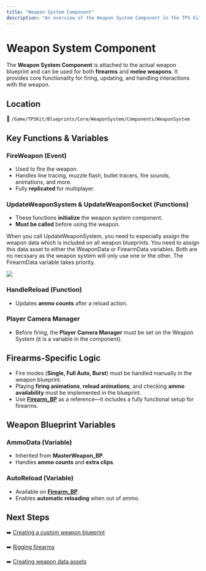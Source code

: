 ```yaml
---
title: "Weapon System Component"
description: "An overview of the Weapon System Component in the TPS Kit."
---
```


# Weapon System Component

The **Weapon System Component** is attached to the actual weapon blueprint and can be used for both **firearms** and **melee weapons**. It provides core functionality for firing, updating, and handling interactions with the weapon.

## Location

📂 `/Game/TPSKit/Blueprints/Core/WeaponSystem/Components/WeaponSystem`

## Key Functions & Variables

### FireWeapon (Event)
- Used to fire the weapon.
- Handles line tracing, muzzle flash, bullet tracers, fire sounds, animations, and more.
- Fully **replicated** for multiplayer.

### UpdateWeaponSystem & UpdateWeaponSocket (Functions)
- These functions **initialize** the weapon system component.
- **Must be called** before using the weapon.

When you call UpdateWeaponSystem, you need to especially assign the weapon data which is included on all weapon blueprints. You need to assign this data asset to either the WeaponData or FirearmData variables. Both are no necssary as the weapon system will only use one or the other. The FirearmData variable takes priority.

<Image zoom src="/assets/images/tbhg485ybtv9845854btg80b458gb45789.png" />
    

### HandleReload (Function)
- Updates **ammo counts** after a reload action.

### Player Camera Manager
- Before firing, the **Player Camera Manager** must be set on the Weapon System (it is a variable in the component).

## Firearms-Specific Logic

- Fire modes (**Single, Full Auto, Burst**) must be handled manually in the weapon blueprint.
- Playing **firing animations**, **reload animations**, and checking **ammo availability** must be implemented in the blueprint.
- Use **[Firearm_BP](./firearm-bp)** as a reference—it includes a fully functional setup for firearms.

## Weapon Blueprint Variables

### AmmoData (Variable)
- Inherited from **MasterWeapon_BP**.
- Handles **ammo counts** and **extra clips**.

### AutoReload (Variable)
- Available on **[Firearm_BP](./firearm-bp)**.
- Enables **automatic reloading** when out of ammo.

## Next Steps

➡️ [Creating a custom weapon blueprint](/weapon-system/guides/custom-weapon-blueprints)

➡️ [Rigging firearms](/weapon-system/guides/rigging-firearms)

➡️ [Creating weapon data assets](/weapon-system/guides/weapon-data-assets)